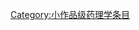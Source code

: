 {{Cat more|Wikipedia:藥理學專題}}
{{emptycat}}
<div class="tright">{{Articles by Quality and Importance
 |topic = 药理学
 }}</div>

[[Category:小作品级药理学条目|Category:小作品级药理学条目]]